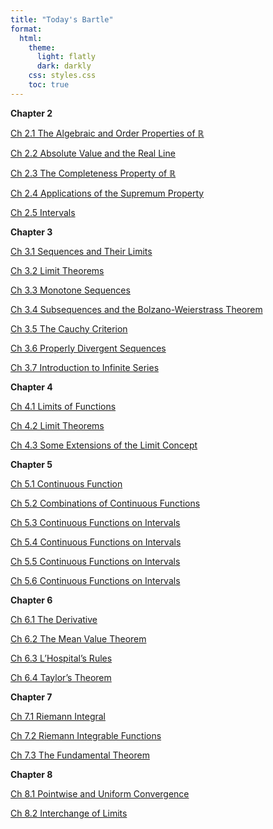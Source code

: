 ```yaml
---
title: "Today's Bartle"
format:
  html:
    theme:
      light: flatly
      dark: darkly
    css: styles.css
    toc: true
---
```


**Chapter 2**

[Ch 2.1 The Algebraic and Order Properties of $\mathbb{R}$](./chapter/chapter2/chapter2.1/2.1.qmd)

[Ch 2.2 Absolute Value and the Real Line](./chapter/chapter2/chapter2.2/2.2.qmd)

[Ch 2.3 The Completeness Property of $\mathbb{R}$](./chapter/chapter2/chapter2.3/2.3.qmd)

[Ch 2.4 Applications of the Supremum Property](./chapter/chapter2/chapter2.4/2.4.qmd)

[Ch 2.5 Intervals](./chapter/chapter2/chapter2.5/2.5.qmd)

**Chapter 3**

[Ch 3.1 Sequences and Their Limits](./chapter/chapter3/chapter3.1/3.1.qmd)

[Ch 3.2 Limit Theorems](./chapter/chapter3/chapter3.2/3.2.qmd)

[Ch 3.3 Monotone Sequences](./chapter/chapter3/chapter3.3/3.3.qmd)

[Ch 3.4 Subsequences and the Bolzano-Weierstrass Theorem](./chapter/chapter3/chapter3.4/3.4.qmd)

[Ch 3.5 The Cauchy Criterion](./chapter/chapter3/chapter3.5/3.5.qmd)

[Ch 3.6 Properly Divergent Sequences](./chapter/chapter3/chapter3.6/3.6.qmd)

[Ch 3.7 Introduction to Infinite Series](./chapter/chapter3/chapter3.7/3.7.qmd)

**Chapter 4**

[Ch 4.1 Limits of Functions](./chapter/chapter4/chapter4.1/4.1.qmd)

[Ch 4.2 Limit Theorems](./chapter/chapter4/chapter4.2/4.2.qmd)

[Ch 4.3 Some Extensions of the Limit Concept](./chapter/chapter4/chapter4.3/4.3.qmd)

**Chapter 5**

[Ch 5.1 Continuous Function](./chapter/chapter5/chapter5.1/5.1.qmd)

[Ch 5.2 Combinations of Continuous Functions](./chapter/chapter5/chapter5.2/5.2.qmd)

[Ch 5.3 Continuous Functions on Intervals](./chapter/chapter5/chapter5.3/5.3.qmd)

[Ch 5.4 Continuous Functions on Intervals](./chapter/chapter5/chapter5.4/5.4.qmd)

[Ch 5.5 Continuous Functions on Intervals](./chapter/chapter5/chapter5.5/5.5.qmd)

[Ch 5.6 Continuous Functions on Intervals](./chapter/chapter5/chapter5.6/5.6.qmd)

**Chapter 6**

[Ch 6.1 The Derivative](./chapter/chapter6/chapter6.1/6.1.qmd)

[Ch 6.2 The Mean Value Theorem](./chapter/chapter6/chapter6.2/6.2.qmd)

[Ch 6.3 L’Hospital’s Rules](./chapter/chapter6/chapter6.3/6.3.qmd)

[Ch 6.4 Taylor’s Theorem](./chapter/chapter6/chapter6.4/6.4.qmd)

**Chapter 7**

[Ch 7.1 Riemann Integral](./chapter/chapter7/chapter7.1/7.1.qmd)

[Ch 7.2 Riemann Integrable Functions](./chapter/chapter7/chapter7.2/7.2.qmd)

[Ch 7.3 The Fundamental Theorem](./chapter/chapter7/chapter7.3/7.3.qmd)

**Chapter 8**

[Ch 8.1 Pointwise and Uniform Convergence](./chapter/chapter8/chapter8.1/8.1.qmd)

[Ch 8.2 Interchange of Limits](./chapter/chapter8/chapter8.2/8.2.qmd)
